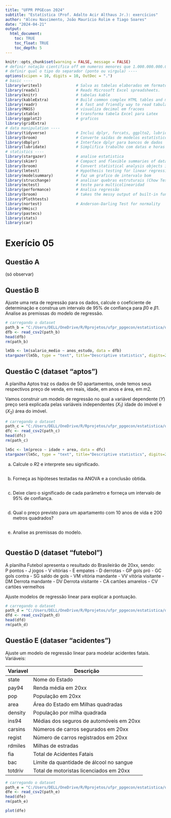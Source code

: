 ```yaml
---
title: "UFPR PPGEcon 2024"
subtitle: "Estatística (Prof. Adalto Acir Althaus Jr.): exercícios"
author: "Alceu Nascimento, João Maurício Rolim e Tiago Soares"
date: "2024-04-21"
output: 
  html_document: 
    toc: TRUE
    toc_float: TRUE
    toc_depth: 5
---
```




```r
knitr::opts_chunk$set(warning = FALSE, message = FALSE)
# definir notação cientifica off em numeros menores que 1.000.000.000.000 ----
# definir qual o tipo do separador (ponto ou virgula) ----
options(scipen = 10, digits = 10, OutDec = ".")
# basic ----
library(writexl)               # Salva as tabelas elaboradas em formato .xls
library(readxl)                # Reads Microsoft Excel spreadsheets.
library(knitr)                 # tabelas kable
library(kableExtra)            # Build common complex HTML tables and manipulate table styles.
library(readr)                 # A fast and friendly way to read tabular data into R.
library(MASS)                  # visualiza decimal em fracoes
library(xtable)                # transforma tabela Excel para Latex
library(ggplot2)               # graficos
library(gridExtra)
# data manipulation ----
library(tidyverse)             # Inclui dplyr, forcats, ggplto2, lubridate, purrr, stringr, tibble, tidyr
library(broom)                 # Converte saídas de modelos estatísticos em tibbles
library(dbplyr)                # Interface dplyr para bancos de dados
library(lubridate)             # Simplifica trabalho com datas e horas
# statistics ----
library(stargazer)             # analise estatistica
library(skimr)                 # Compact and flexible summaries of data, a frictionless, pipeable approach to dealing with summary statistic
library(broom)                 # Convert statistical analysis objects into tidy data frames.
library(lmtest)                # Hypothesis testing for linear regression models.
library(modelsummary)          # faz um grafico de intervalo bom
library(strucchange)           # analisar quebras estruturais (Chow Test)
library(mctest)                # teste para multicolinearidad
library(performance)           # Analisa regressão 
library(broom)                 # takes the messy output of built-in functions in R, such as lm, nls, or t.test, and turns them into tidy tibbles.
library(Plothtests)
library(nortest)               # Anderson-Darling Test for normality
library(Hmisc)
library(pastecs)
library(stats)
library(car)
```

# Exerício 05

## Questão A

(só observar)


## Questão B

Ajuste uma reta de regressão para os dados, calcule o coeficiente de
determinação e construa um intervalo de 95% de confiança para $β0$ e $β1$.
Analise as premissas do modelo de regressão.


```r
# carregando o dataset
path_b = "C:/Users/DELL/OneDrive/R/Rprojetos/ufpr_ppgecon/estatistica/data/dataset5b.csv"
dfb <- read_csv2(path_b)
head(dfb)
rm(path_b)
```


```r
lm5b <- lm(salario_medio ~ anos_estudo, data = dfb)
stargazer(lm5b, type = "text", title="Descriptive statistics", digits=2)
```


## Questão C (dataset "aptos")

A planilha Aptos traz os dados de 50 apartamentos, onde temos 
seus respectivos preço de venda, em reais, idade, em anos e área, em m2.

Vamos construir um modelo de regressão no qual a variável
dependente $(Y)$ preço será explicada pelas variáveis independentes
$(X_1)$ idade do imóvel e $(X_2)$ área do imóvel.

```r
# carregando o dataset
path_c = "C:/Users/DELL/OneDrive/R/Rprojetos/ufpr_ppgecon/estatistica/data/dataset5c.csv"
dfc <- read_csv2(path_c)
head(dfc)
rm(path_c)
```

```r
lm5c <- lm(preco ~ idade + area, data = dfc)
stargazer(lm5c, type = "text", title="Descriptive statistics", digits=2)
```


a) Calcule o $R2$ e interprete seu significado.

```r

```

b) Forneça as hipóteses testadas na ANOVA e a conclusão obtida.

```r

```

c) Deixe claro o significado de cada parâmetro e forneça um intervalo de 95% de confiança. 

```r

```

d) Qual o preço previsto para um apartamento com 10 anos de vida e 200 metros quadrados?

```r

```

e) Analise as premissas do modelo.

```r

```



## Questão D (dataset "futebol")

A planilha Futebol apresenta o resultado do Brasileirão de 20xx, sendo:  
P pontos - J jogos - V vitórias - E empates - D derrotas - GP gols pró - GC gols contra - SG saldo de gols - 
VM vitória mandante - VV vitória visitante - DM Derrota mandante - DV Derrota visitante - 
CA cartões amarelos - CV cartões vermelhos

Ajuste modelos de regressão linear para explicar a pontuação.

```r
# carregando o dataset
path_d = "C:/Users/DELL/OneDrive/R/Rprojetos/ufpr_ppgecon/estatistica/data/dataset5d.csv"
dfd <- read_csv2(path_d)
head(dfd)
rm(path_d)
```





## Questão E (dataser "acidentes")

Ajuste um modelo de regressão linear para modelar acidentes fatais.
Variáveis:

| Variavel  | Descrição |
|-----------|--------------------------------------------|
| state     | Nome do Estado |
| pay94     | Renda média em 20xx |
| pop       | População em  20xx |
| area      | Área do Estado em Milhas quadradas |
| density   | População por milha quadrada |
| ins94     | Médias dos seguros de automóveis em 20xx |
| carsins   | Números de carros segurados em 20xx |
| regist    | Número de carros registrados em 20xx |
| rdmiles   | Milhas de estradas |
| fia       | Total de Acidentes Fatais |
| bac       | Limite da quantidade de álcool no sangue |
| totdriv   | Total de motoristas licenciados em 20xx |



```r
# carregando o dataset
path_e = "C:/Users/DELL/OneDrive/R/Rprojetos/ufpr_ppgecon/estatistica/data/dataset5e.csv"
dfe <- read_csv2(path_e)
head(dfe)
rm(path_e)
```

```r
plot(dfe)
```
